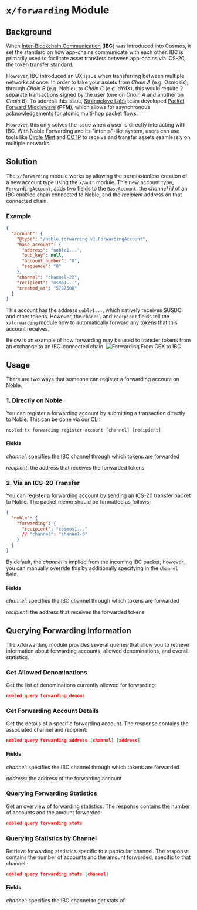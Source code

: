 # `x/forwarding` Module

## Background

When [Inter-Blockchain Communication][ibc] (**IBC**) was introduced into Cosmos, it set the standard on how app-chains communicate with each other. IBC is primarily used to facilitate asset transfers between app-chains via ICS-20, the token transfer standard.

However, IBC introduced an UX issue when transferring between multiple networks at once. In order to take your assets from *Chain A* (e.g. Osmosis), through *Chain B* (e.g. Noble), to *Chain C* (e.g. dYdX), this would require 2 separate transactions signed by the user (one on *Chain A* and another on *Chain B*). To address this issue, [Strangelove Labs][strangelove] team developed [Packet Forward Middleware][pfm] (**PFM**), which allows for asynchronous acknowledgements for atomic multi-hop packet flows.

However, this only solves the issue when a user is directly interacting with IBC. With Noble Forwarding and its "intents"-like system, users can use tools like [Circle Mint][mint] and [CCTP][cctp] to receive and transfer assets seamlessly on multiple networks.

## Solution

The `x/forwarding` module works by allowing the permissionless creation of a new account type using the `x/auth` module. This new account type, `ForwardingAccount`, adds two fields to the `BaseAccount`: the *channel id* of an IBC enabled chain connected to Noble, and the *recipient* address on that connected chain.

### Example

```json
{
  "account": {
    "@type": "/noble.forwarding.v1.ForwardingAccount",
    "base_account": {
      "address": "noble1...",
      "pub_key": null,
      "account_number": "0",
      "sequence": "0"
    },
    "channel": "channel-22",
    "recipient": "osmo1...",
    "created_at": "5797500"
  }
}
```

This account has the address `noble1...`, which natively receives $USDC and other tokens. However, the `channel` and `recipient` fields tell the `x/forwarding` module how to automatically forward any tokens that this account receives.

Below is an example of how forwarding may be used to transfer tokens from an exchange to an IBC-connected chain.
![Forwarding From CEX to IBC](images/forwarding_swimlane_cex_to_ibc_v1_1.jpg)

## Usage

There are two ways that someone can register a forwarding account on Noble.

### 1. Directly on Noble

You can register a forwarding account by submitting a transaction directly to Noble. This can be done via our CLI:

```shell
nobled tx forwarding register-account [channel] [recipient]
```

#### Fields

*channel*: specifies the IBC channel through which tokens are forwarded

*recipient*: the address that receives the forwarded tokens

### 2. Via an ICS-20 Transfer

You can register a forwarding account by sending an ICS-20 transfer packet to Noble. The packet memo should be formatted as follows:

```json
{
  "noble": {
    "forwarding": {
      "recipient": "cosmos1..."
      // "channel": "channel-0"
    }
  }
}
```

By default, the *channel* is implied from the incoming IBC packet; however, you can manually override this by additionally specifying in the `channel` field.

#### Fields

*channel*: specifies the IBC channel through which tokens are forwarded

*recipient*: the address that receives the forwarded tokens

## Querying Forwarding Information

The x/forwarding module provides several queries that allow you to retrieve information about forwarding accounts, allowed denominations, and overall statistics.

### Get Allowed Denominations

Get the list of denominations currently allowed for forwarding:

```json
nobled query forwarding denoms
```

### Get Forwarding Account Details

Get the details of a specific forwarding account. The response contains the associated channel and recipient:

```json
nobled query forwarding address [channel] [address]
```

#### Fields

*channel*: specifies the IBC channel through which tokens are forwarded

*address*: the address of the forwarding account

### Querying Forwarding Statistics

Get an overview of forwarding statistics. The response contains the number of accounts and the amount forwarded:

```json
nobled query forwarding stats
```

### Querying Statistics by Channel

Retrieve forwarding statistics specific to a particular channel. The response contains the number of accounts and the amount forwarded, specific to that channel.

```json
nobled query forwarding stats [channel]
```

#### Fields

*channel*: specifies the IBC channel to get stats of

[cctp]: https://www.circle.com/en/cross-chain-transfer-protocol
[ibc]: https://www.ibcprotocol.dev/
[mint]: https://www.circle.com/en/circle-mint
[pfm]: https://github.com/cosmos/ibc-apps/tree/main/middleware/packet-forward-middleware
[strangelove]: https://strange.love/
